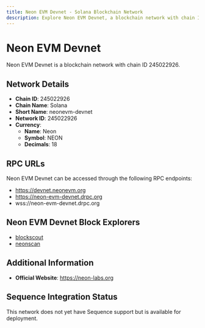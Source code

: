 ```yaml
--- 
title: Neon EVM Devnet - Solana Blockchain Network
description: Explore Neon EVM Devnet, a blockchain network with chain ID 245022926. Learn about its native currency, Neon, and how to interact with the network.
---
```


# Neon EVM Devnet

Neon EVM Devnet is a blockchain network with chain ID 245022926.

## Network Details

- **Chain ID**: 245022926
- **Chain Name**: Solana
- **Short Name**: neonevm-devnet
- **Network ID**: 245022926
- **Currency**: 
  - **Name**: Neon
  - **Symbol**: NEON
  - **Decimals**: 18

## RPC URLs

Neon EVM Devnet can be accessed through the following RPC endpoints:

- https://devnet.neonevm.org
- https://neon-evm-devnet.drpc.org
- wss://neon-evm-devnet.drpc.org

## Neon EVM Devnet Block Explorers

- [blockscout](https://neon-devnet.blockscout.com)
- [neonscan](https://devnet.neonscan.org)

## Additional Information

- **Official Website**: https://neon-labs.org

## Sequence Integration Status

This network does not yet have Sequence support but is available for deployment.
